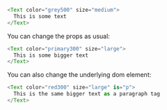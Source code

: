 ```typescript jsx
<Text color="grey500" size="medium">
  This is some text
</Text>
```

You can change the props as usual:

```typescript jsx
<Text color="primary300" size="large">
  This is some bigger text
</Text>
```

You can also change the underlying dom element:

```typescript jsx
<Text color="red300" size="large" is="p">
  This is the same bigger text as a paragraph tag
</Text>
```
